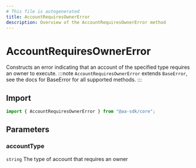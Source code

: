 ```yaml
---
# This file is autogenerated
title: AccountRequiresOwnerError
description: Overview of the AccountRequiresOwnerError method
---
```


# AccountRequiresOwnerError

Constructs an error indicating that an account of the specified type requires an owner to execute.
:::note
`AccountRequiresOwnerError` extends `BaseError`, see the docs for BaseError for all supported methods.
:::

## Import

```ts
import { AccountRequiresOwnerError } from "@aa-sdk/core";
```

## Parameters

### accountType

`string`
The type of account that requires an owner
